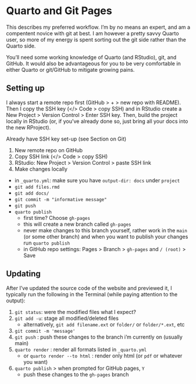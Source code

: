 # Quarto and Git Pages

This describes my preferred workflow. I'm by no means an expert, and am a compentent novice with git at best. I am however a pretty savvy Quarto user, so more of my energy is spent sorting out the git side rather than the Quarto side.

You'll need some working knowledge of Quarto (and RStudio), git, and GitHub. It would also be advantageous for you to be very comfortable in either Quarto or git/GitHub to mitigate growing pains.

## Setting up

I always start a remote repo first (GitHub > + > new repo with README). Then I copy the SSH key (</> Code > copy SSH) and in RStudio create a New Project > Version Control > Enter SSH key. Then, build the project locally in RStudio (or, if you've already done so, just bring all your docs into the new RProject).

Already have SSH key set-up (see Section on Git)

1. New remote repo on GitHub
2. Copy SSH link (</> Code > copy SSH)
3. RStudio: New Project > Version Control > paste SSH link
4. Make changes locally
  + in `_quarto.yml`: make sure you have `output-dir: docs` under `project`
  + `git add files.rmd`
  + `git add docs/`
  + `git commit -m "informative message"`
  + `git push`
  + `quarto publish`
    + first time? Choose `gh-pages`
    + this will create a new branch called `gh-pages`
    + never make changes to this branch yourself, rather work in the `main` (or some other branch) and when you want to publish your changes run `quarto publish`
    + in GitHub repo settings: Pages > Branch > `gh-pages` and `/ (root)` > Save
    
## Updating

After I've updated the source code of the website and previewed it, I typically run the following in the Terminal (while paying attention to the output):

1. `git status`: were the modified files what I expect?
2. `git add -u`: stage all modified/deleted files
    + alternatively, `git add filename.ext` or `folder/` or `folder/*.ext`, etc
3. `git commit -m 'message'`
4. `git push` : push these changes to the branch i'm currently on (usually main)
5. `quarto render` : render all formats listed in `_quarto.yml`
    + or `quarto render --to html` : render only html (or `pdf` or whatever you want)
5. `quarto publish` > when prompted for GitHub pages, `Y`
    + push these changes to the `gh-pages` branch


